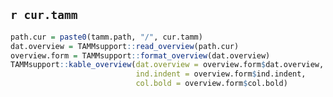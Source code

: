 ## `r cur.tamm`

```r
path.cur = paste0(tamm.path, "/", cur.tamm)
dat.overview = TAMMsupport::read_overview(path.cur)
overview.form = TAMMsupport::format_overview(dat.overview)
TAMMsupport::kable_overview(dat.overview = overview.form$dat.overview,
                            ind.indent = overview.form$ind.indent,
                            col.bold = overview.form$col.bold)
```

